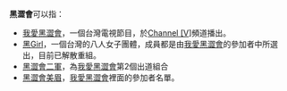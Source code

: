 {{不是|黑社會}}
'''黑澀會'''可以指：
*[[我愛黑澀會|我愛黑澀會]]，一個台灣電視節目，於[[Channel_V|Channel [V]]]頻道播出。
*[[黑Girl|黑Girl]]，一個台灣的八人女子團體，成員都是由[[我愛黑澀會|我愛黑澀會]]的參加者中所選出，目前已解散重組。<!-- 「黑澀會美眉」並不能指參加我愛黑澀會錄影的成員 -->
*[[黑澀會二軍|黑澀會二軍]]，為[[我愛黑澀會|我愛黑澀會]]第2個出道組合
*[[黑澀會美眉|黑澀會美眉]]，[[我愛黑澀會|我愛黑澀會]]裡面的參加者名單。
{{消歧義|h|Cat=三字消歧义}}